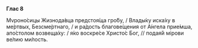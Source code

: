 **Глас 8**

Мvроно́сицы Жизнода́вца предстоя́ща гро́бу, / Влады́ку иска́ху в ме́ртвых, Безсме́ртнаго, / и ра́дость благове́щения от А́нгела прие́мша, апо́столом возвеща́ху: / я́ко воскре́се Христо́с Бог, // подая́й мiрови ве́лию ми́лость.
